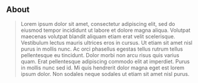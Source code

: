 ## About

> Lorem ipsum dolor sit amet, consectetur adipiscing elit, sed do eiusmod tempor incididunt ut labore et dolore magna aliqua. Volutpat maecenas volutpat blandit aliquam etiam erat velit scelerisque. Vestibulum lectus mauris ultrices eros in cursus. Ut etiam sit amet nisl purus in mollis nunc. Ac orci phasellus egestas tellus rutrum tellus pellentesque eu tincidunt. Dolor morbi non arcu risus quis varius quam. Erat pellentesque adipiscing commodo elit at imperdiet. Purus in mollis nunc sed id. Mi quis hendrerit dolor magna eget est lorem ipsum dolor. Non sodales neque sodales ut etiam sit amet nisl purus.

